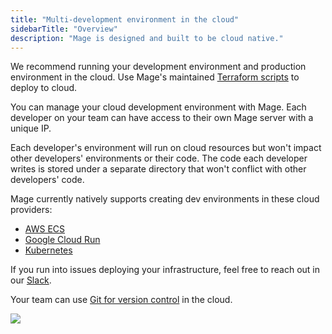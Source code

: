```yaml
---
title: "Multi-development environment in the cloud"
sidebarTitle: "Overview"
description: "Mage is designed and built to be cloud native."
---
```


We recommend running your development environment and production environment in
the cloud. Use Mage's maintained [Terraform scripts](https://github.com/mage-ai/mage-ai-terraform-templates)
to deploy to cloud.

You can manage your cloud development environment with Mage. Each developer on
your team can have access to their own Mage server with a unique IP.

Each developer's environment will run on cloud resources but won't impact other
developers' environments or their code. The code each developer writes is stored
under a separate directory that won't conflict with other developers' code.

Mage currently natively supports creating dev environments in these cloud providers:

* [AWS ECS](/developing-in-the-cloud/cloud-dev-environments/aws-dev)
* [Google Cloud Run](/developing-in-the-cloud/cloud-dev-environments/cloud-run)
* [Kubernetes](/developing-in-the-cloud/cloud-dev-environments/kubernetes)

If you run into issues deploying your infrastructure, feel free to reach out in our
[Slack](https://www.mage.ai/chat).

Your team can use [Git for version control](/developing-in-the-cloud/setting-up-git) in the cloud.

<img src="https://github.com/mage-ai/assets/blob/main/multi-dev-cloud-env.jpg?raw=true" />
